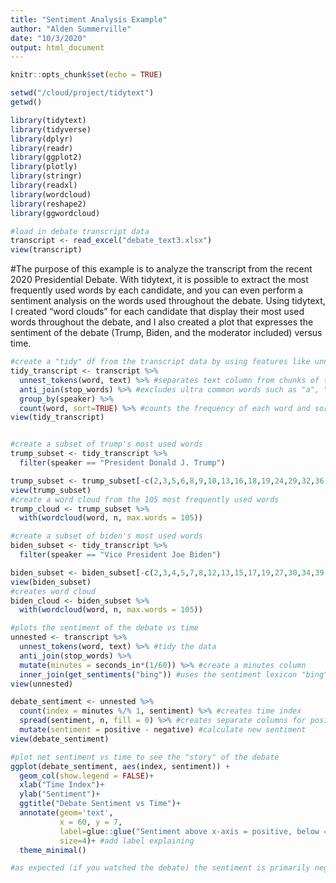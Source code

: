 ```yaml
---
title: "Sentiment Analysis Example"
author: "Alden Summerville"
date: "10/3/2020"
output: html_document
---
```


```r
knitr::opts_chunk$set(echo = TRUE)

setwd("/cloud/project/tidytext")
getwd()
```

```r

library(tidytext)
library(tidyverse)
library(dplyr)
library(readr)
library(ggplot2)
library(plotly)
library(stringr)
library(readxl)
library(wordcloud)
library(reshape2)
library(ggwordcloud)

```

```r
#load in debate transcript data
transcript <- read_excel("debate_text3.xlsx")
view(transcript)

```

#The purpose of this example is to analyze the transcript from the recent 2020 Presidential Debate. With tidytext, it is possible to extract the most frequently used words by each candidate, and you can even perform a sentiment analysis on the words used throughout the debate. Using tidytext, I created "word clouds" for each candidate that display their most used words throughout the debate, and I also created a plot that expresses the sentiment of the debate (Trump, Biden, and the moderator included) versus time.

```r

#create a "tidy" df from the transcript data by using features like unnest_tokens and stop_words
tidy_transcript <- transcript %>%
  unnest_tokens(word, text) %>% #separates text column from chunks of text to one word rows
  anti_join(stop_words) %>% #excludes ultra common words such as "a", "the", "of", etc.
  group_by(speaker) %>%
  count(word, sort=TRUE) %>% #counts the frequency of each word and sorts from highest to lowest
view(tidy_transcript)


#create a subset of trump's most used words
trump_subset <- tidy_transcript %>% 
  filter(speaker == "President Donald J. Trump")

trump_subset <- trump_subset[-c(2,3,5,6,8,9,10,13,16,18,19,24,29,32,36,38,41,52,53,54,60,61,76,77,78,79,80,89,105,108), ] #removes words that were missed by "stop_words" (these were primarily numbers)
view(trump_subset)
#create a word cloud from the 105 most frequently used words
trump_cloud <- trump_subset %>%
  with(wordcloud(word, n, max.words = 105))

#create a subset of biden's most used words
biden_subset <- tidy_transcript %>% 
  filter(speaker == "Vice President Joe Biden")

biden_subset <- biden_subset[-c(2,3,4,5,7,8,12,13,15,17,19,27,30,34,39,52,65,66,74,84,85,87,88,89,103,104,121,127,128,129,130,131,132), ] #removes words missed by stop_words
view(biden_subset)
#creates word cloud
biden_cloud <- biden_subset %>%
  with(wordcloud(word, n, max.words = 105))

```


```r
#plots the sentiment of the debate vs time
unnested <- transcript %>%
  unnest_tokens(word, text) %>% #tidy the data
  anti_join(stop_words) %>%
  mutate(minutes = seconds_in*(1/60)) %>% #create a minutes column
  inner_join(get_sentiments("bing")) #uses the sentiment lexicon "bing" which categorizes words in a binary fashion into positive and negative categories
view(unnested)

debate_sentiment <- unnested %>%
  count(index = minutes %/% 1, sentiment) %>% #creates time index
  spread(sentiment, n, fill = 0) %>% #creates separate columns for positive and negative sentiments
  mutate(sentiment = positive - negative) #calculate new sentiment
view(debate_sentiment)

#plot net sentiment vs time to see the "story" of the debate
ggplot(debate_sentiment, aes(index, sentiment)) +
  geom_col(show.legend = FALSE)+
  xlab("Time Index")+
  ylab("Sentiment")+
  ggtitle("Debate Sentiment vs Time")+
  annotate(geom='text',
           x = 60, y = 7,
           label=glue::glue("Sentiment above x-axis = positive, below = negative"),
           size=4)+ #add label explaining 
  theme_minimal()

#as expected (if you watched the debate) the sentiment is primarily negative throughout the entire debate!

```


